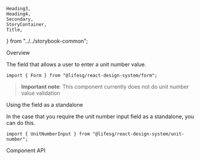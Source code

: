     Heading3,
    Heading4,
    Secondary,
    StoryContainer,
    Title,
} from "../../storybook-common";

<Meta title="Form/UnitNumberInput" component={Form.UnitNumberInput} />

<Title>Form.UnitNumberInput</Title>

<Secondary>Overview</Secondary>

The field that allows a user to enter a unit number value.

```tsx
import { Form } from "@lifesg/react-design-system/form";
```

> **Important note**: This component currently does not do unit number value validation

<Canvas>
    <Story name="UnitNumberInput">
        <StoryContainer>
            <Container>
                <Form.UnitNumberInput label="This is the unit number input" />
                <Form.UnitNumberInput
                    label="This is the disabled state"
                    disabled
                />
                <Form.UnitNumberInput
                    label="This is the readonly state"
                    readOnly
                />
                <Form.UnitNumberInput
                    label="This is the error state"
                    errorMessage="Unit Number is required"
                />
            </Container>
        </StoryContainer>
    </Story>
</Canvas>

<Heading3>Using the field as a standalone</Heading3>

In the case that you require the unit number input field as a standalone, you can do this.

```tsx
import { UnitNumberInput } from "@lifesg/react-design-system/unit-number";
```

<Preview>
    <Story name="Standalone usage">
        <StoryContainer>
            <Container>
                <UnitNumberInput />
            </Container>
        </StoryContainer>
    </Story>
</Preview>

<Secondary>Component API</Secondary>

<PropsTable />
